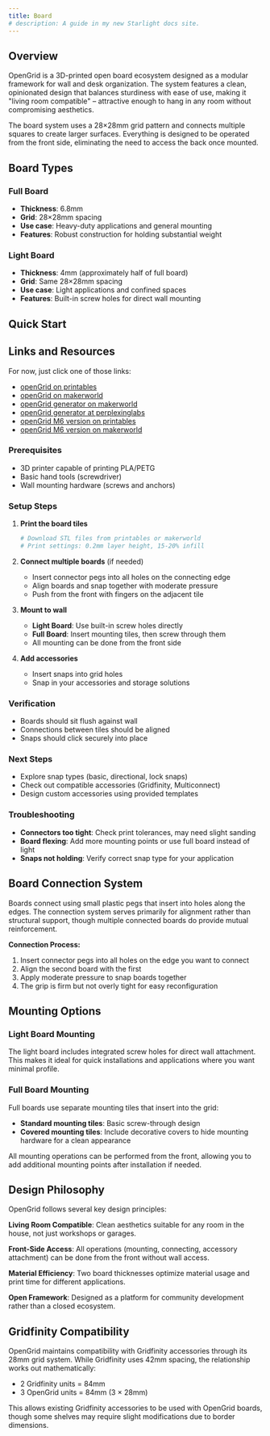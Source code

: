```yaml
---
title: Board
# description: A guide in my new Starlight docs site.
---
```


## Overview

OpenGrid is a 3D-printed open board ecosystem designed as a modular framework for wall and desk organization. The system features a clean, opinionated design that balances sturdiness with ease of use, making it "living room compatible" – attractive enough to hang in any room without compromising aesthetics.

The board system uses a 28×28mm grid pattern and connects multiple squares to create larger surfaces. Everything is designed to be operated from the front side, eliminating the need to access the back once mounted.

## Board Types

### Full Board
- **Thickness**: 6.8mm
- **Grid**: 28×28mm spacing
- **Use case**: Heavy-duty applications and general mounting
- **Features**: Robust construction for holding substantial weight

### Light Board
- **Thickness**: 4mm (approximately half of full board)
- **Grid**: Same 28×28mm spacing
- **Use case**: Light applications and confined spaces
- **Features**: Built-in screw holes for direct wall mounting

## Quick Start

## Links and Resources

For now, just click one of those links:
* [openGrid on printables](https://www.printables.com/model/1214361-opengrid-walldesk-mounting-framework-and-ecosystem)
* [openGrid on makerworld](https://makerworld.com/en/models/1179191-opengrid-wall-desk-mounting-framework-ecosystem)
* [openGrid generator on makerworld](https://makerworld.com/en/models/1304337-opengrid-tile-generator)
* [openGrid generator at perplexinglabs](https://gridfinity.perplexinglabs.com/pr/opengrid/0/0)
* [openGrid M6 version on printables](https://www.printables.com/model/1219888-opengrid-m6-screw-board-version)
* [openGrid M6 version on makerworld](https://makerworld.com/en/models/1184183-opengrid-m6-screw-board-version)

### Prerequisites
- 3D printer capable of printing PLA/PETG
- Basic hand tools (screwdriver)
- Wall mounting hardware (screws and anchors)

### Setup Steps

1. **Print the board tiles**
   ```bash
   # Download STL files from printables or makerworld
   # Print settings: 0.2mm layer height, 15-20% infill
   ```

2. **Connect multiple boards** (if needed)
   - Insert connector pegs into all holes on the connecting edge
   - Align boards and snap together with moderate pressure
   - Push from the front with fingers on the adjacent tile

3. **Mount to wall**
   - **Light Board**: Use built-in screw holes directly
   - **Full Board**: Insert mounting tiles, then screw through them
   - All mounting can be done from the front side

4. **Add accessories**
   - Insert snaps into grid holes
   - Snap in your accessories and storage solutions

### Verification
- Boards should sit flush against wall
- Connections between tiles should be aligned
- Snaps should click securely into place

### Next Steps
- Explore snap types (basic, directional, lock snaps)
- Check out compatible accessories (Gridfinity, Multiconnect)
- Design custom accessories using provided templates

### Troubleshooting
- **Connectors too tight**: Check print tolerances, may need slight sanding
- **Board flexing**: Add more mounting points or use full board instead of light
- **Snaps not holding**: Verify correct snap type for your application

## Board Connection System

Boards connect using small plastic pegs that insert into holes along the edges. The connection system serves primarily for alignment rather than structural support, though multiple connected boards do provide mutual reinforcement.

**Connection Process:**
1. Insert connector pegs into all holes on the edge you want to connect
2. Align the second board with the first
3. Apply moderate pressure to snap boards together
4. The grip is firm but not overly tight for easy reconfiguration

## Mounting Options

### Light Board Mounting
The light board includes integrated screw holes for direct wall attachment. This makes it ideal for quick installations and applications where you want minimal profile.

### Full Board Mounting
Full boards use separate mounting tiles that insert into the grid:
- **Standard mounting tiles**: Basic screw-through design
- **Covered mounting tiles**: Include decorative covers to hide mounting hardware for a clean appearance

All mounting operations can be performed from the front, allowing you to add additional mounting points after installation if needed.

## Design Philosophy

OpenGrid follows several key design principles:

**Living Room Compatible**: Clean aesthetics suitable for any room in the house, not just workshops or garages.

**Front-Side Access**: All operations (mounting, connecting, accessory attachment) can be done from the front without wall access.

**Material Efficiency**: Two board thicknesses optimize material usage and print time for different applications.

**Open Framework**: Designed as a platform for community development rather than a closed ecosystem.

## Gridfinity Compatibility

OpenGrid maintains compatibility with Gridfinity accessories through its 28mm grid system. While Gridfinity uses 42mm spacing, the relationship works out mathematically:
- 2 Gridfinity units = 84mm
- 3 OpenGrid units = 84mm (3 × 28mm)

This allows existing Gridfinity accessories to be used with OpenGrid boards, though some shelves may require slight modifications due to border dimensions.


